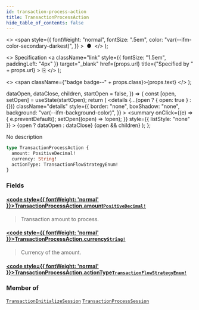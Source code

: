 ```yaml
---
id: transaction-process-action
title: TransactionProcessAction
hide_table_of_contents: false
---
```


  <>
    <span
      style={{
        fontWeight: "normal",
        fontSize: ".5em",
        color: "var(--ifm-color-secondary-darkest)",
      }}
    >
      &nbsp;●&nbsp;
    </span>
  </>
);

  <>
    Specification
    <a
      className="link"
      style={{ fontSize: "1.5em", paddingLeft: "4px" }}
      target="\_blank"
      href={props.url}
      title={"Specified by " + props.url}
    >
      ⎘
    </a>
  </>
);

  <>
    <span className={"badge badge--" + props.class}>{props.text}</span>
  </>
);


  dataOpen,
  dataClose,
  children,
  startOpen = false,
}) => {
  const [open, setOpen] = useState(startOpen);
  return (
    <details
      {...(open ? { open: true } : {})}
      className="details"
      style={{
        border: "none",
        boxShadow: "none",
        background: "var(--ifm-background-color)",
      }}
    >
      <summary
        onClick={(e) => {
          e.preventDefault();
          setOpen((open) => !open);
        }}
        style={{ listStyle: "none" }}
      >
        {open ? dataOpen : dataClose}
      </summary>
      {open && children}
    </details>
  );
};

No description

```graphql
type TransactionProcessAction {
  amount: PositiveDecimal!
  currency: String!
  actionType: TransactionFlowStrategyEnum!
}
```

### Fields

#### [<code style={{ fontWeight: 'normal' }}>TransactionProcessAction.<b>amount</b></code>](#)<Bullet />[`PositiveDecimal!`](../../../api-storefront/miscellaneous/scalars/positive-decimal) <Badge class="secondary" text="non-null"/> <Badge class="secondary" text="scalar"/>

> Transaction amount to process.

#### [<code style={{ fontWeight: 'normal' }}>TransactionProcessAction.<b>currency</b></code>](#)<Bullet />[`String!`](../../../api-storefront/miscellaneous/scalars/string) <Badge class="secondary" text="non-null"/> <Badge class="secondary" text="scalar"/>

> Currency of the amount.

#### [<code style={{ fontWeight: 'normal' }}>TransactionProcessAction.<b>actionType</b></code>](#)<Bullet />[`TransactionFlowStrategyEnum!`](../../../api-storefront/payments/enums/transaction-flow-strategy-enum) <Badge class="secondary" text="non-null"/> <Badge class="secondary" text="enum"/>

>

### Member of

[`TransactionInitializeSession`](../../../api-storefront/payments/objects/transaction-initialize-session) <Badge class="secondary" text="object"/><Bullet />[`TransactionProcessSession`](../../../api-storefront/payments/objects/transaction-process-session) <Badge class="secondary" text="object"/>
